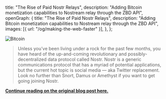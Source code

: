   title: "The Rise of Paid Nostr Relays",
  description:
    "Adding Bitcoin monetization capabilities to Nostream relay through the ZBD API",
  openGraph: {
    title: "The Rise of Paid Nostr Relays",
    description:
      "Adding Bitcoin monetization capabilities to Nostream relay through the ZBD API",
    images: [{ url: "/og/making-the-web-faster" }],
  },
};

<Image
  src="https://substackcdn.com/image/fetch/w_1456,c_limit,f_webp,q_auto:good,fl_progressive:steep/https%3A%2F%2Fsubstack-post-media.s3.amazonaws.com%2Fpublic%2Fimages%2F55f9b8a2-222c-4340-ac06-3c67d012ba98_2844x1832.png"
  alt="Bitcoin"
  className="rounded-full bg-gray-100 block mt-2 mb-5 mx-auto sm:float-right sm:ml-5 sm:mb-5 grayscale hover:grayscale-0"
  unoptimized
  priority
/>

> Unless you’ve been living under a rock for the past few months, you have heard of the up-and-coming revolutionary and possibly-decentralized data protocol called Nostr. Nostr is a generic communications protocol that has a myriad of potential applications, but the current hot topic is social media — aka Twitter replacement. Look no further than Snort, Damus or Amethyst if you want to get going joining Nostr.

**[Continue reading on the original blog post here.](https://andreneves.substack.com/p/the-rise-of-paid-nostr-relays)**

